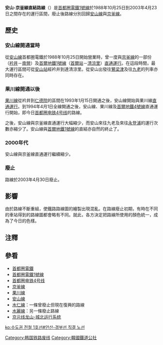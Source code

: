 '''安山-京釜線直結路線'''（{{lang-ko|안산-경부선 직결 노선}}）是[[首都圈電鐵1號線|首都圈電鐵1號線]]於1988年10月25日到2003年4月23日之間存在的運行區間，廢止後路線分別回歸[[安山線|安山線]]與[[京釜線|京釜線]]。

== 歷史 ==
=== 安山線開通當時 ===
從[[安山線|安山線]]首都圈電鐵於1988年10月25日開始營業時，曾一度與[[京釜線|京釜線]]的一部份（[[衿井站|衿井]]－[[南營站|南營]]）及[[首爾地鐵1號線|首爾地鐵1號線]]（[[首爾站_(地下)|首爾站]]－[[清凉里站|清涼里]]）[[直通運行|直通運行]]。在這段時間，最大運行區間可從[[安山站|安山站]]經衿井到達清涼里。從安山出發往[[鷺梁津站|鷺梁津]]及往[[九老站|九老]]的列車亦同時存在。

=== 果川線開通以後 ===
[[果川線|果川線]]從衿井到[[仁德院站|仁德院]]的區間在1993年1月15日開通之後，安山線開始與果川線[[直通運行|直通運行]]。到1994年4月1日全線開通之後，安山線、果川線及[[首爾地鐵4號線|首爾地鐵4號線]]直通運行開始，即今日[[首都圈电铁4号线|首都圈电铁4号线]]的路線。

之後，安山線與京釜線直通運行大幅縮少，而安山來往九老及來往[[永登浦站|永登浦]]的運行次數亦縮少了。安山線與[[首爾地鐵1號線|首爾地鐵1號線]]的直結亦自然的終止了。

=== 2000年代 ===

安山線與京釜線直通運行繼續縮少。

=== 廢止 ===

路線於2003年4月30日廢止。

== 影響 ==

由於路線不斷重組，使鐵路路線圖的繪製出現混亂。在路線廢止初期，有時在不同的車站得到的路線圖都會略有不同。就此，各方決定把路線所使用的顏色統一，成為了今日的色樣。

== 注釋 ==
<references/>

== 參看 ==
* [[首都圈電鐵|首都圈電鐵]]
* [[首都圈電鐵1號線|首都圈電鐵1號線]]
* [[首都圈电铁4号线|首都圈电铁4号线]]
* [[京釜線|京釜線]]
* [[果川線|果川線]]
* [[安山線|安山線]]
* [[水仁線|水仁線]]：一條曾廢止但現在復興的路線
* [[水麗線|水麗線]]：另一條廢止路線
* [[京元线龙山-城北运行系统|京元线龙山-城北运行系统]]

[[Category:韩国铁路废线|Category:韩国铁路废线]]
[[Category:韓國鐵道公社|Category:韓國鐵道公社]]

[[ko:수도권_전철_1호선#안산-경부선_직결_노선|ko:수도권 전철 1호선#안산-경부선 직결 노선]]